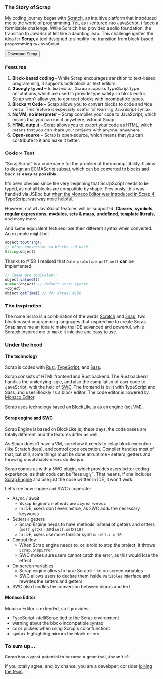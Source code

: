 
### The Story of Scrap

My coding journey began with [Scratch](https://scratch.mit.edu/), an intuitive platform that introduced me to the world
of programming. Yet, as I ventured into JavaScript, I faced a formidable challenge. While Scratch had provided a solid
foundation, the transition to JavaScript felt like a daunting leap. This challenge ignited the idea for **Scrap**, a
tool designed to simplify the transition from block-based programming to JavaScript.

<Button to="https://scrap.tomaswrobel.dev">Download Scrap</Button>

### Features

1. **Block-based coding** &ndash; While Scrap encourages transition to text-based programming, it supports both block an
   text editors.
2. **Strongly typed** &ndash; In text editor, Scrap supports TypeScript type annotations, which are used to provide type safety.
   In block editor, Scrap won't allow you to connect blocks with incompatible types.
3. **Blocks &#x21c6; Code** &ndash; Scrap allows you to convert blocks to code and vice versa. This feature is
   especially useful for learning JavaScript syntax.
4. **No VM, no interpreter** &ndash; Scrap compiles your code to JavaScript, which means that you can run it anywhere,
   without Scrap.
5. **HTML output** &ndash; Scrap allows you to export your code as HTML, which means that you can share your projects
   with anyone, anywhere.
6. **Open-source** &ndash; Scrap is open-source, which means that you can contribute to it and make it better.

### Code × Text

<q>ScrapScript</q> is a code name for the problem of the incompatibility. It aims to design an ECMAScript subset, which can be converted to blocks and back **as easy as possible**.

It's been obvious since the very beginning that ScrapScript needs to be typed, as not all blocks are compatible by shape. Previously, this was handled via JSDoc but [when the Monaco Editor was introduced in Scrap 4](https://github.com/tomaswrobel/scrap/releases/tag/v4.0.0), TypeScript was way more helpful.

However, not all JavaScript features will be supported. **Classes**, **symbols**, **regular expressions**, **modules**, **sets & maps**, **undefined**, **template literals**, and many more...

And some equivalent features lose their different syntax when converted. An example might be:

```js
object.toString()
// After conversion to blocks and back
String(object)
```

Thanks to [#158](https://github.com/tomaswrobel/scrap/issues/158), I realised that `Date.prototype.getTime()` **can** be implemented.

```js
// These are equivalent:
object.valueOf()
Number(object) // default Scrap syntax
+object
object.getTime() // for dates, #158
```

### The inspiration

The name Scrap is a combination of the words [Scratch](https://scratch.mit.edu/) and [Snap](https://snap.berkeley.edu/),
two block-based programming languages that inspired me to create Scrap. Snap gave me an idea to make the IDE advanced
and powerful, while Scratch inspired me to make it intuitive and easy to use.

### Under the hood

#### The technology 

Scrap is coded with [Rust](https://www.rust-lang.org/), [TypeScript](https://www.typescriptlang.org/), and
[Sass](https://sass-lang.com/).

Scrap consists of HTML frontend and Rust backend. The Rust backend handles the underlying logic, and also the
compilation of user code to JavaScript, with the help of [SWC](https://swc.rs/). The frontend is built with TypeScript
and Sass, and uses [Blockly](https://developers.google.com/blockly) as a block editor. The code editor is powered by
[Monaco Editor](https://microsoft.github.io/monaco-editor/).

Scrap uses technology based on [BlockLike.js](https://blocklike.org) as an engine (not VM).

#### Scrap engine and SWC

Scrap Engine is based on BlockLike.js; these days, the code bases are totally different, and the features differ as well.

As Scrap doesn't have a VM, somehow it needs to delay block execution (like Scratch does), and control code execution. Compiler handles most of that, but still, some things must be done at runtime – setters, getters and throwing uncatchable errors do the job.

Scrap comes up with a SWC plugin, which provides users better coding experience, as their code can be <q>less ugly</q>. That means, if one includes [Scrap Engine](https://npmjs.com/package/scrap-engine) and use just the code written in IDE, it won't work.

Let's see how engine and SWC cooperate:

- Async / await
    - Scrap Engine's methods are asynchronous
    - In IDE, users don't even notice, as SWC adds the necessary keywords
- Setters / getters
    - Scrap Engine needs to have methods instead of getters and setters (`self.getX()` and `self.setX(10)`
    - In IDE, users use more familiar syntax: `self.x = 10`
- Control flow
    - When Scrap engine needs to, or is told to stop the project, it throws `Scrap.StopError`
    - SWC makes sure users cannot catch the error, as this would lose the effect
- On-screen variables
    - Scrap engine allows to have Scratch-like on-screen variables
    - SWC allows users to declare them inside `Variables` interface and rewrites the setters and getters 
- SWC also handles the conversion between blocks and text

#### Monaco Editor 

Monaco Editor is extended, so it provides:
- TypeScript IntelliSense tied to the Scrap environment
- warning about the block-incompatible syntax
- color pickers when using Scrap's color functions
- syntax highlighting mirrors the block colors

### To sum up...

Scrap has a great potential to become a great tool, doesn't it? 

If you totally agree, and, by chance, you are a developer, consider [joining the team](/blog/scrap-contribution-needed.mdx).
